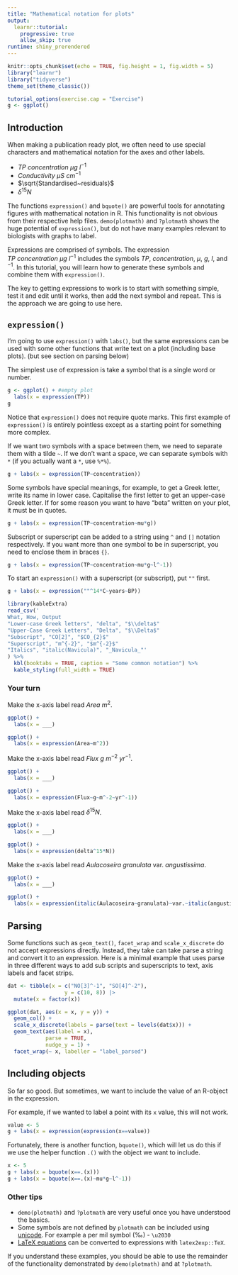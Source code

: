 ```yaml
---
title: "Mathematical notation for plots"
output: 
  learnr::tutorial:
    progressive: true
    allow_skip: true
runtime: shiny_prerendered
---
```


```r
knitr::opts_chunk$set(echo = TRUE, fig.height = 1, fig.width = 5)
library("learnr")
library("tidyverse")
theme_set(theme_classic())

tutorial_options(exercise.cap = "Exercise")
g <- ggplot()
```

## Introduction

When making a publication ready plot, we often need to use special characters and mathematical notation  for the axes and other labels.

 - $TP~concentration~\mu g~l^{-1}$
 - $Conductivity~\mu S~cm^{-1}$
 - $\sqrt{Standardised~residuals}$
 - $\delta^{15}N$
 
The functions `expression()` and `bquote()` are powerful tools for annotating figures with mathematical notation in R. 
This functionality is not obvious from their respective help files. 
`demo(plotmath)` and `?plotmath` shows the huge potential of `expression()`, but do not have many examples relevant to biologists with graphs to label.

Expressions are comprised of symbols. 
The expression $TP ~ concentration ~\mu g~l^{-1}$ includes the symbols $TP$, $concentration$, $\mu$, $g$, $l$, and $^{-1}$. 
In this tutorial, you will learn how to generate these symbols and combine them with `expression()`.

The key to getting expressions to work is to start with something simple, test it and edit until it works, then add the next symbol and repeat. 
This is the approach we are going to use here.

## `expression()`

I’m going to use `expression()` with `labs()`, but the same expressions can be used with some other functions that write text on a plot (including base plots). 
(but see section on parsing below)

The simplest use of expression is take a symbol that is a single word or number.

```r
g <- ggplot() + #empty plot
  labs(x = expression(TP))
g
```

Notice that `expression()` does not require quote marks. 
This first example of  `expression()` is entirely pointless except as a starting point for something more complex.

If we want two symbols with a space between them, we need to separate them with a tilde `~`. 
If we don't want a space, we can separate symbols with `*` (if you actually want a `*`, use `%*%`).

```r
g + labs(x = expression(TP~concentration))
```

Some symbols have special meanings, for example, to get a Greek letter, write its name in lower case. 
Capitalise the first letter to get an upper-case Greek letter. 
If for some reason you want to have "beta" written on your plot, it must be in quotes.

```r
g + labs(x = expression(TP~concentration~mu*g))
```

Subscript or superscript can be added to a string using `^` and `[]` notation respectively. 
If you want more than one symbol to be in superscript, you need to enclose them in braces `{}`.

```r
g + labs(x = expression(TP~concentration~mu*g~l^-1))
```

To start an `expression()` with a superscript (or subscript), put `""` first.

```r
g + labs(x = expression(""^14*C~years~BP))
```



```r
library(kableExtra)
read_csv('
What, How, Output         
"Lower-case Greek letters", "delta", "$\\delta$"
"Upper-Case Greek Letters", "Delta", "$\\Delta$"
"Subscript", "CO[2]", "$CO_{2}$"
"Superscript", "m^{-2}", "$m^{-2}$"
"Italics", "italic(Navicula)", "_Navicula_"'
) %>% 
  kbl(booktabs = TRUE, caption = "Some common notation") %>% 
  kable_styling(full_width = TRUE)
```


### Your turn

Make the x-axis label read $Area~m^2$.

```r
ggplot() + 
  labs(x = ___)
```

```r
ggplot() +
  labs(x = expression(Area~m^2))
```

Make the x-axis label read $Flux~g~m^{-2}~yr^{-1}$.

```r
ggplot() + 
  labs(x = ___)
```

```r
ggplot() +
  labs(x = expression(Flux~g~m^-2~yr^-1))
```

Make the x-axis label read $\delta^{15}N$.

```r
ggplot() + 
  labs(x = ___)
```

```r
ggplot() +
  labs(x = expression(delta^15*N))
```

Make the x-axis label read _Aulacoseira granulata_ var. _angustissima_.

```r
ggplot() + 
  labs(x = ___)
```

```r
ggplot() +
  labs(x = expression(italic(Aulacoseira~granulata)~var.~italic(angustissima)))
```

## Parsing

Some functions such as `geom_text()`, `facet_wrap` and `scale_x_discrete` do not accept expressions directly. 
Instead, they take can take parse a string and convert it to an expression.
Here is a minimal example that uses parse in three different ways to add sub scripts and superscripts to text, axis labels and facet strips. 

```r
dat <- tibble(x = c("NO[3]^-1", "SO[4]^-2"),
                  y = c(10, 8)) |> 
  mutate(x = factor(x))

ggplot(dat, aes(x = x, y = y)) +
  geom_col() +
  scale_x_discrete(labels = parse(text = levels(dat$x))) +
  geom_text(aes(label = x), 
            parse = TRUE, 
            nudge_y = 1) + 
  facet_wrap(~ x, labeller = "label_parsed")
```




## Including objects

So far so good. But sometimes, we want to include the value of an R-object in the expression.

For example, if we wanted to label a point with its `x` value, this will not work.

```r
value <- 5
g + labs(x = expression(expression(x==value))
```

Fortunately, there is another function, `bquote()`, which will let us do this if we use the helper function `.()` with the object we want to include.


```r
x <- 5
g + labs(x = bquote(x==.(x)))
g + labs(x = bquote(x==.(x)~mu*g~l^-1))

```


### Other tips

- `demo(plotmath)` and `?plotmath` are very useful once you have understood the basics.
- Some symbols are not defined by `plotmath` can be included using [unicode](http://www.unicode.org/charts/). 
For example a per mil symbol (‰) - `\u2030` 
- [LaTeX equations](https://biostats-r.github.io/biostats/rmarkdown/figures-tables-and-equations.html#equations) can be converted to expressions with `latex2exp::TeX`.



If you understand these examples, you should be able to use the remainder of the functionality demonstrated by `demo(plotmath)` and at `?plotmath`.